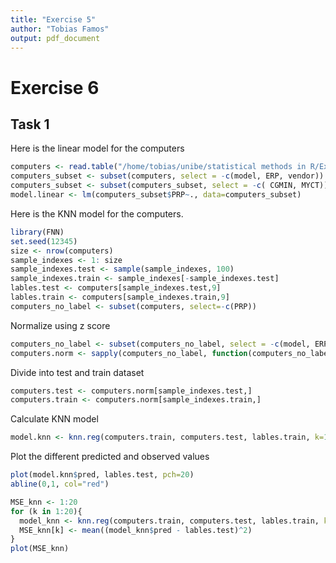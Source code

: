 ```yaml
---
title: "Exercise 5"
author: "Tobias Famos"
output: pdf_document
---
```

# Exercise 6
## Task 1
Here is the linear model for the computers
```r
computers <- read.table("/home/tobias/unibe/statistical methods in R/Exercise 6/Computers.txt", header = T, as.is = FALSE)
computers_subset <- subset(computers, select = -c(model, ERP, vendor))
computers_subset <- subset(computers_subset, select = -c( CGMIN, MYCT))
model.linear <- lm(computers_subset$PRP~., data=computers_subset)


```

Here is the KNN model for the computers.
```r
library(FNN)
set.seed(12345)
size <- nrow(computers)
sample_indexes <- 1: size
sample_indexes.test <- sample(sample_indexes, 100)
sample_indexes.train <- sample_indexes[-sample_indexes.test]
lables.test <- computers[sample_indexes.test,9]
lables.train <- computers[sample_indexes.train,9]
computers_no_label <- subset(computers, select=-c(PRP))
```
Normalize using z score

```r
computers_no_label <- subset(computers_no_label, select = -c(model, ERP, vendor))
computers.norm <- sapply(computers_no_label, function(computers_no_label) (computers_no_label-mean(computers_no_label))/sd(computers_no_label))

```
Divide into test and train dataset
```r
computers.test <- computers.norm[sample_indexes.test,]
computers.train <- computers.norm[sample_indexes.train,]
```

Calculate KNN model
```r
model.knn <- knn.reg(computers.train, computers.test, lables.train, k=10)
```
Plot the different predicted and observed values
```r
plot(model.knn$pred, lables.test, pch=20)
abline(0,1, col="red")
```
```r
MSE_knn <- 1:20
for (k in 1:20){
  model_knn <- knn.reg(computers.train, computers.test, lables.train, k=k)
  MSE_knn[k] <- mean((model_knn$pred - lables.test)^2)
}
plot(MSE_knn)
```
